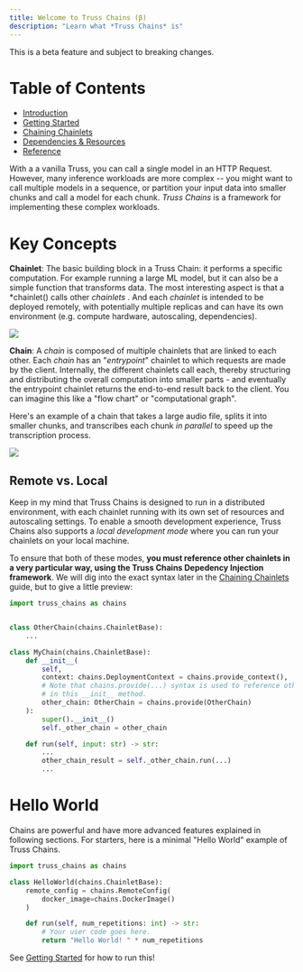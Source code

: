 ```yaml
---
title: Welcome to Truss Chains (β)
description: "Learn what *Truss Chains* is"
---
```


<Warning>This is a beta feature and subject to breaking changes.</Warning>

# Table of Contents

* [Introduction](/chains/intro)
* [Getting Started](/chains/getting-started)
* [Chaining Chainlets](/chains/chaining-chainlets)
* [Dependencies & Resources](/chains/deps-and-resources)
* [Reference](/chains/full-reference)

With a a vanilla Truss, you can call a single model in an HTTP Request. However, many inference workloads are
more complex -- you might want to call multiple models in a sequence, or partition your input data into
smaller chunks and call a model for each chunk. *Truss Chains* is a framework for implementing these complex workloads.

# Key Concepts

**Chainlet**: The basic building block in a Truss Chain: it performs a specific computation. For example running a
large ML model, but it can also be a simple function that transforms data. The most interesting aspect
is that a *chainlet() calls other *chainlets* . And each *chainlet* is intended to be deployed remotely, with
potentially multiple replicas and can have its own environment (e.g. compute hardware, autoscaling, dependencies).

<img src="/images/audio-transcription-chainlet.png" />

**Chain**: A *chain* is composed of multiple chainlets that are linked to each other. Each *chain* has an
"*entrypoint*" chainlet to which requests are made by the client. Internally, the different chainlets call each,
thereby structuring and distributing the overall computation into smaller parts - and eventually the entrypoint
chainlet returns the end-to-end result back to the client.
You can imagine this like a "flow chart" or "computational graph".

Here's an example of a chain that takes a large audio file, splits it into smaller chunks, and transcribes each chunk
*in parallel* to speed up the transcription process.

<img src="/images/audio-transcription-chain.png" />

## Remote vs. Local

Keep in my mind that Truss Chains is designed to run in a distributed environment, with each chainlet running
with its own set of resources and autoscaling settings. To enable a smooth development experience, Truss Chains
also supports a *local development mode* where you can run your chainlets on your local machine.

To ensure that both of these modes, **you must reference other chainlets in a very particular way, using the
Truss Chains Depedency Injection framework**. We will dig into the exact syntax later in the [Chaining Chainlets](/chains/chaining-chainlets) guide,
but to give a little preview:


```python
import truss_chains as chains


class OtherChain(chains.ChainletBase):
    ...

class MyChain(chains.ChainletBase):
    def __init__(
        self, 
        context: chains.DeploymentContext = chains.provide_context(),
        # Note that chains.provide(...) syntax is used to reference other chainlets.
        # in this __init__ method.
        other_chain: OtherChain = chains.provide(OtherChain)
    ):
        super().__init__()
        self._other_chain = other_chain

    def run(self, input: str) -> str:
        ...
        other_chain_result = self._other_chain.run(...)
        ...

```

# Hello World

Chains are powerful and have more advanced features explained in following sections. For starters, here is
a minimal "Hello World" example of Truss Chains.

```python
import truss_chains as chains

class HelloWorld(chains.ChainletBase):
    remote_config = chains.RemoteConfig(
        docker_image=chains.DockerImage()
    )

    def run(self, num_repetitions: int) -> str:
        # Your user code goes here.
        return "Hello World! " * num_repetitions
```

See [Getting Started](/chains/getting-started) for how to run this!





